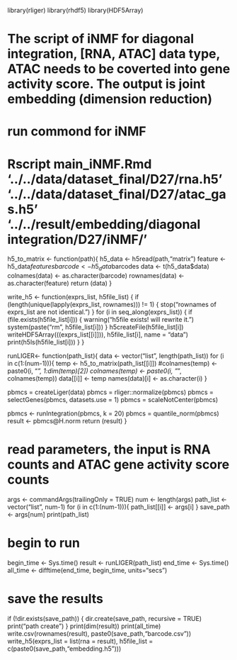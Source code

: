 
library(rliger)
library(rhdf5)
library(HDF5Array)

# The script of iNMF for diagonal integration, [RNA, ATAC] data type, ATAC needs to be coverted into gene activity score. The output is joint embedding (dimension reduction)
# run commond for iNMF
# Rscript main_iNMF.Rmd  '../../data/dataset_final/D27/rna.h5' '../../data/dataset_final/D27/atac_gas.h5' '../../result/embedding/diagonal integration/D27/iNMF/'

h5_to_matrix <- function(path){
    h5_data <- h5read(path,"matrix") 
    feature <- h5_data$features
    barcode <- h5_data$barcodes
    data <- t(h5_data$data)
    colnames(data) <- as.character(barcode)
    rownames(data) <- as.character(feature)
    return (data)
}

write_h5 <- function(exprs_list, h5file_list) {
  if (length(unique(lapply(exprs_list, rownames))) != 1) {
    stop("rownames of exprs_list are not identical.")
  }
  for (i in seq_along(exprs_list)) {
    if (file.exists(h5file_list[i])) {
      warning("h5file exists! will rewrite it.")
      system(paste("rm", h5file_list[i]))
    }
    h5createFile(h5file_list[i])
    writeHDF5Array(((exprs_list[[i]])), h5file_list[i], name = "data")
    print(h5ls(h5file_list[i]))
  }
}

runLIGER<- function(path_list){
  data <- vector("list", length(path_list))
  for (i in c(1:(num-1))){
    temp <- h5_to_matrix(path_list[[i]])
    #colnames(temp) <- paste0(i, "_", 1:dim(temp)[2])
    colnames(temp) <- paste0(i, "_", colnames(temp))
    data[[i]] <- temp
    names(data)[i] <- as.character(i)
  }
    
  pbmcs = createLiger(data)
  pbmcs = rliger::normalize(pbmcs)
  pbmcs = selectGenes(pbmcs, datasets.use = 1)
  pbmcs = scaleNotCenter(pbmcs)
  
  pbmcs <- runIntegration(pbmcs, k = 20)
  pbmcs = quantile_norm(pbmcs)
  result <- pbmcs@H.norm
  return (result)
}

# read parameters, the input is RNA counts and ATAC gene activity score counts
args <- commandArgs(trailingOnly = TRUE)
num <- length(args)
path_list <- vector("list", num-1)
for (i in c(1:(num-1))){
  path_list[[i]] <- args[i]
}
save_path <- args[num] 
print(path_list)

# begin to run
begin_time <- Sys.time()
result <- runLIGER(path_list)
end_time <- Sys.time()
all_time <- difftime(end_time, begin_time, units="secs")

# save the results
if (!dir.exists(save_path)) {
  dir.create(save_path, recursive = TRUE)
  print("path create")
}
print(dim(result))
print(all_time)
write.csv(rownames(result), paste0(save_path,"barcode.csv"))
write_h5(exprs_list = list(rna = result), 
             h5file_list = c(paste0(save_path,"embedding.h5")))
